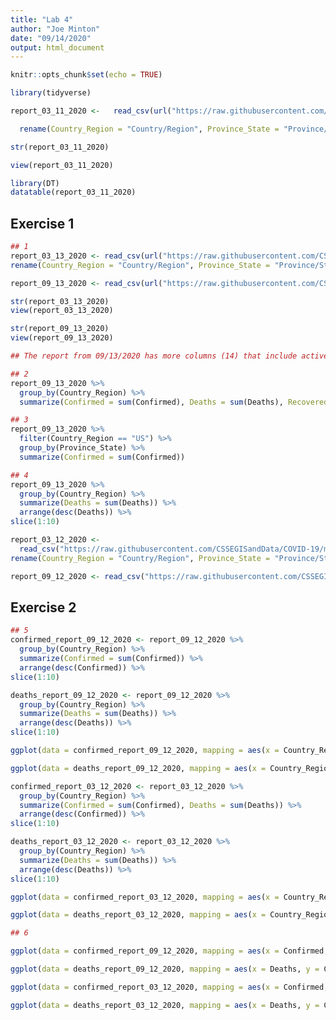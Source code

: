 ```yaml
---
title: "Lab 4"
author: "Joe Minton"
date: "09/14/2020" 
output: html_document
---
```


```r
knitr::opts_chunk$set(echo = TRUE)
```

```r
library(tidyverse)
```

```r
report_03_11_2020 <-   read_csv(url("https://raw.githubusercontent.com/CSSEGISandData/COVID-19/master/csse_covid_19_data/csse_covid_19_daily_reports/03-11-2020.csv")) %>%

  rename(Country_Region = "Country/Region", Province_State = "Province/State")
```

```r
str(report_03_11_2020)
```

```r
view(report_03_11_2020)
```

```r
library(DT)
datatable(report_03_11_2020)
```

## Exercise 1
```r
## 1
report_03_13_2020 <- read_csv(url("https://raw.githubusercontent.com/CSSEGISandData/COVID-19/master/csse_covid_19_data/csse_covid_19_daily_reports/03-13-2020.csv")) %>% 
rename(Country_Region = "Country/Region", Province_State = "Province/State")

report_09_13_2020 <- read_csv(url("https://raw.githubusercontent.com/CSSEGISandData/COVID-19/master/csse_covid_19_data/csse_covid_19_daily_reports/09-13-2020.csv"))

str(report_03_13_2020) 
view(report_03_13_2020)

str(report_09_13_2020)
view(report_09_13_2020)

## The report from 09/13/2020 has more columns (14) that include active reported cases, incidence rates, case-fatality ratios, has a total of 3,954 entries, and Maharashtra, India has the most confirmed cases. The report from 03/13/2020 only has 230 entries, 8 columns, is lacking the previously mentioned columns, and Hubei, China has the most confirmed cases.

## 2
report_09_13_2020 %>% 
  group_by(Country_Region) %>% 
  summarize(Confirmed = sum(Confirmed), Deaths = sum(Deaths), Recovered = sum(Recovered), Active = sum(Active))

## 3
report_09_13_2020 %>% 
  filter(Country_Region == "US") %>% 
  group_by(Province_State) %>% 
  summarize(Confirmed = sum(Confirmed))

## 4
report_09_13_2020 %>% 
  group_by(Country_Region) %>%
  summarize(Deaths = sum(Deaths)) %>% 
  arrange(desc(Deaths)) %>% 
slice(1:10)
```

```r
report_03_12_2020 <-
  read_csv("https://raw.githubusercontent.com/CSSEGISandData/COVID-19/master/csse_covid_19_data/csse_covid_19_daily_reports/03-12-2020.csv") %>% 
rename(Country_Region = "Country/Region", Province_State = "Province/State")

report_09_12_2020 <- read_csv("https://raw.githubusercontent.com/CSSEGISandData/COVID-19/master/csse_covid_19_data/csse_covid_19_daily_reports/09-12-2020.csv")
```

## Exercise 2
```r
## 5
confirmed_report_09_12_2020 <- report_09_12_2020 %>% 
  group_by(Country_Region) %>%
  summarize(Confirmed = sum(Confirmed)) %>% 
  arrange(desc(Confirmed)) %>% 
slice(1:10)

deaths_report_09_12_2020 <- report_09_12_2020 %>% 
  group_by(Country_Region) %>%
  summarize(Deaths = sum(Deaths)) %>% 
  arrange(desc(Deaths)) %>% 
slice(1:10)

ggplot(data = confirmed_report_09_12_2020, mapping = aes(x = Country_Region, y = Confirmed)) + geom_point() 

ggplot(data = deaths_report_09_12_2020, mapping = aes(x = Country_Region, y = Deaths)) + geom_point() 

confirmed_report_03_12_2020 <- report_03_12_2020 %>% 
  group_by(Country_Region) %>%
  summarize(Confirmed = sum(Confirmed), Deaths = sum(Deaths)) %>% 
  arrange(desc(Confirmed)) %>% 
slice(1:10)

deaths_report_03_12_2020 <- report_03_12_2020 %>% 
  group_by(Country_Region) %>%
  summarize(Deaths = sum(Deaths)) %>% 
  arrange(desc(Deaths)) %>% 
slice(1:10)

ggplot(data = confirmed_report_03_12_2020, mapping = aes(x = Country_Region, y = Confirmed)) + geom_point() 

ggplot(data = deaths_report_03_12_2020, mapping = aes(x = Country_Region, y = Deaths)) + geom_point() 

## 6

ggplot(data = confirmed_report_09_12_2020, mapping = aes(x = Confirmed, y = Country_Region)) + geom_bar(stat = "identity")

ggplot(data = deaths_report_09_12_2020, mapping = aes(x = Deaths, y = Country_Region)) + geom_bar(stat = "identity")

ggplot(data = confirmed_report_03_12_2020, mapping = aes(x = Confirmed, y = Country_Region)) + geom_bar(stat = "identity")

ggplot(data = deaths_report_03_12_2020, mapping = aes(x = Deaths, y = Country_Region)) + geom_bar(stat = "identity")
```

